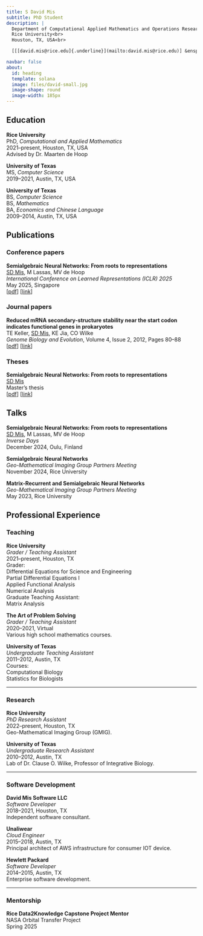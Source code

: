 ```yaml
---
title: S David Mis
subtitle: PhD Student
description: | 
  Department of Computational Applied Mathematics and Operations Research<br>
  Rice University<br>
  Houston, TX, USA<br>

  [[[david.mis@rice.edu]{.underline}](mailto:david.mis@rice.edu)] &ensp; [[[CV]{.underline}](./files/DavidMis-CV.pdf)] &ensp; [[[GitHub]{.underline}](https://github.com/davidmis)] &ensp; [[[Google Scholar]{.underline}](https://scholar.google.com/citations?user=FeRZjBAAAAAJ&hl=en)]

navbar: false
about:
  id: heading
  template: solana
  image: files/david-small.jpg
  image-shape: round
  image-width: 185px
---
```


:::{#heading}
:::

<!-- 
## Research interests

TODO
-->

## Education

**Rice University**  
PhD, *Computational and Applied Mathematics*  
2021--present, Houston, TX, USA  
Advised by Dr. Maarten de Hoop

**University of Texas**   
MS, *Computer Science*  
2019--2021, Austin, TX, USA

**University of Texas**   
BS, *Computer Science*  
BS, *Mathematics*  
BA, *Economics and Chinese Language*    
2009--2014, Austin, TX, USA

## Publications

<!-- ### Preprints -->

<!-- --- -->

### Conference papers

**Semialgebraic Neural Networks: From roots to representations**  
[SD Mis]{.underline}, M Lassas, MV de Hoop  
*International Conference on Learned Representations (ICLR) 2025*  
May 2025, Singapore  
[[pdf](https://www.arxiv.org/pdf/2501.01564)]
[[link](https://iclr.cc/virtual/2025/poster/27662)]
<!-- [[bib](https://raw.githubusercontent.com/alisiahkoohi/alisiahkoohi.github.io/master/files/MayerLuziSiahkoohiEtAl_2024.bib)] -->

### Journal papers

**Reduced mRNA secondary-structure stability near the start codon indicates functional genes in prokaryotes**  
TE Keller, [SD Mis]{.underline}, KE Jia, CO Wilke  
*Genome Biology and Evolution*, Volume 4, Issue 2, 2012, Pages 80–88  
[[pdf](https://academic.oup.com/gbe/article-pdf/4/2/80/17915831/evr129.pdf)]
[[link](https://academic.oup.com/gbe/article/4/2/80/555289)]

### Theses

**Semialgebraic Neural Networks: From roots to representations**  
[SD Mis]{.underline}  
Master's thesis  
[[pdf](TODO)] 
[[link](TODO)]  

## Talks

<!-- **Interpretable and interactive learned regularizers for inverse problems**  
[SD Mis]{.underline}, MV de Hoop  
*Applied Inverse Problems (AIP) 2025*  
July 2025, Rio de Janeiro, Brazil   -->

**Semialgebraic Neural Networks: From roots to representations**  
[SD Mis]{.underline}, M Lassas, MV de Hoop  
*Inverse Days*  
December 2024, Oulu, Finland

**Semialgebraic Neural Networks**  
*Geo-Mathematical Imaging Group Partners Meeting*  
November 2024, Rice University

**Matrix-Recurrent and Semialgebraic Neural Networks**  
*Geo-Mathematical Imaging Group Partners Meeting*  
May 2023, Rice University

## Professional Experience

### Teaching

**Rice University**  
*Grader / Teaching Assistant*  
2021--present, Houston, TX  
Grader:  
    [Differential Equations for Science and Engineering]{.lst}  
    [Partial Differential Equations I]{.lst}   
    [Applied Functional Analysis]{.lst}  
    [Numerical Analysis]{.lst}  
Graduate Teaching Assistant:  
    [Matrix Analysis]{.lst}

**The Art of Problem Solving**  
*Grader / Teaching Assistant*  
2020--2021, Virtual  
Various high school mathematics courses.

**University of Texas**  
*Undergraduate Teaching Assistant*  
2011--2012, Austin, TX  
Courses:  
    [Computational Biology]{.lst}  
    [Statistics for Biologists]{.lst} 

---

### Research

**Rice University**  
*PhD Research Assistant*  
2022--present, Houston, TX  
Geo-Mathematical Imaging Group (GMIG).

**University of Texas**  
*Undergraduate Research Assistant*  
2010--2012, Austin, TX  
Lab of Dr. Clause O. Wilke, Professor of Integrative Biology.

---

### Software Development

**David Mis Software LLC**  
*Software Developer*  
2018--2021, Houston, TX  
Independent software consultant. 

**Unaliwear**  
*Cloud Engineer*  
2015--2018, Austin, TX  
Principal architect of AWS infrastructure for consumer IOT device.

**Hewlett Packard**  
*Software Developer*  
2014--2015, Austin, TX  
Enterprise software development.

---

### Mentorship

**Rice Data2Knowledge Capstone Project Mentor**  
NASA Orbital Transfer Project  
Spring 2025